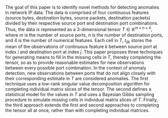 <!-- ## Abstract {-} -->
The goal of this paper is to identify novel methods for detecting anomalies in network IP data. The data is comprised of four continuous features (source bytes, destination bytes, source packets, destination packets) divided by their respective source port and destination port combinations. Thus, the data is represented as a 3-dimensional tensor $T \in \mathbb{R}^{m \times n \times 4}$, where $m$ is the number of source ports, $n$ is the number of destination ports, and $4$ is the number of numerical features. Each cell in $T$, $t_{ijk}$ stores the mean of the observations of continuous feature $k$ between source port at index $i$ and destination port at index $j$. This paper proposes three techniques for generating means to fill in the missing cells in $T$, thereby completing the tensor, so as to provide reasonable estimates for new observations between every possible port combination. In the context of anomaly detection, new observations between ports that do not align closely with their corresponding estimate in $T$ are considered anomalies. The first technique uses a low-rank singular value decomposition algorithm for completing individual matrix slices of the tensor. The second defines a statistical model for the values in $T$ and uses a Bayesian Gibbs sampling procedure to simulate missing cells in individual matrix slices of $T$. Finally, the third approach extends the first and second approaches to completing the tensor all at once, rather than with completing individual matrices.
